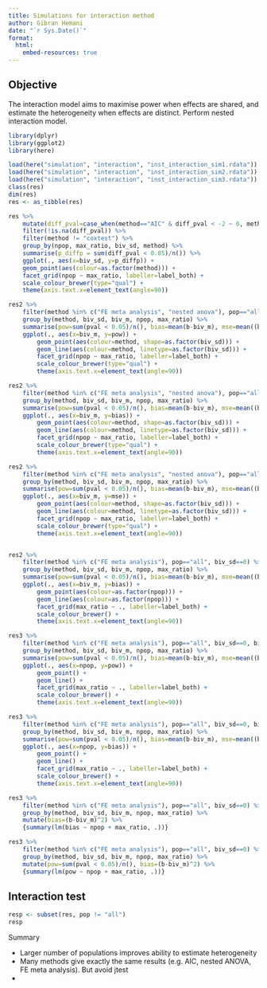 ```yaml
---
title: Simulations for interaction method
author: Gibran Hemani
date: "`r Sys.Date()`"
format:
  html:
    embed-resources: true
---
```



## Objective

The interaction model aims to maximise power when effects are shared, and estimate the heterogeneity when effects are distinct. Perform nested interaction model.

```r
library(dplyr)
library(ggplot2)
library(here)

load(here("simulation", "interaction", "inst_interaction_sim1.rdata"))
load(here("simulation", "interaction", "inst_interaction_sim2.rdata"))
load(here("simulation", "interaction", "inst_interaction_sim3.rdata"))
class(res)
dim(res)
res <- as_tibble(res)

res %>%
    mutate(diff_pval=case_when(method=="AIC" & diff_pval < -2 ~ 0, method=="AIC" & diff_pval >= -2 ~ 1, TRUE ~ diff_pval)) %>%
    filter(!is.na(diff_pval)) %>%
    filter(method != "coxtest") %>%
    group_by(npop, max_ratio, biv_sd, method) %>%
    summarise(p_diffp = sum(diff_pval < 0.05)/n()) %>%
    ggplot(., aes(x=biv_sd, y=p_diffp)) +
    geom_point(aes(colour=as.factor(method))) +
    facet_grid(npop ~ max_ratio, labeller=label_both) +
    scale_colour_brewer(type="qual") +
    theme(axis.text.x=element_text(angle=90))
```


```r
res2 %>%
    filter(method %in% c("FE meta analysis", "nested anova"), pop=="all") %>%
    group_by(method, biv_sd, biv_m, npop, max_ratio) %>%
    summarise(pow=sum(pval < 0.05)/n(), bias=mean(b-biv_m), mse=mean((b-biv_m)^2)) %>%
    ggplot(., aes(x=biv_m, y=pow)) +
        geom_point(aes(colour=method, shape=as.factor(biv_sd))) +
        geom_line(aes(colour=method, linetype=as.factor(biv_sd))) +
        facet_grid(npop ~ max_ratio, labeller=label_both) +
        scale_colour_brewer(type="qual") +
        theme(axis.text.x=element_text(angle=90))

res2 %>%
    filter(method %in% c("FE meta analysis", "nested anova"), pop=="all") %>%
    group_by(method, biv_sd, biv_m, npop, max_ratio) %>%
    summarise(pow=sum(pval < 0.05)/n(), bias=mean(b-biv_m), mse=mean((b-biv_m)^2)) %>%
    ggplot(., aes(x=biv_m, y=bias)) +
        geom_point(aes(colour=method, shape=as.factor(biv_sd))) +
        geom_line(aes(colour=method, linetype=as.factor(biv_sd))) +
        facet_grid(npop ~ max_ratio, labeller=label_both) +
        scale_colour_brewer(type="qual") +
        theme(axis.text.x=element_text(angle=90))

res2 %>%
    filter(method %in% c("FE meta analysis", "nested anova"), pop=="all") %>%
    group_by(method, biv_sd, biv_m, npop, max_ratio) %>%
    summarise(pow=sum(pval < 0.05)/n(), bias=mean(b-biv_m), mse=mean((b-biv_m)^2)) %>%
    ggplot(., aes(x=biv_m, y=mse)) +
        geom_point(aes(colour=method, shape=as.factor(biv_sd))) +
        geom_line(aes(colour=method, linetype=as.factor(biv_sd))) +
        facet_grid(npop ~ max_ratio, labeller=label_both) +
        scale_colour_brewer(type="qual") +
        theme(axis.text.x=element_text(angle=90))


res2 %>%
    filter(method %in% c("FE meta analysis"), pop=="all", biv_sd==0) %>%
    group_by(method, biv_sd, biv_m, npop, max_ratio) %>%
    summarise(pow=sum(pval < 0.05)/n(), bias=mean(b-biv_m), mse=mean((b-biv_m)^2)) %>%
    ggplot(., aes(x=biv_m, y=bias)) +
        geom_point(aes(colour=as.factor(npop))) +
        geom_line(aes(colour=as.factor(npop))) +
        facet_grid(max_ratio ~ ., labeller=label_both) +
        scale_colour_brewer() +
        theme(axis.text.x=element_text(angle=90))

```

```r
res3 %>%
    filter(method %in% c("FE meta analysis"), pop=="all", biv_sd==0, biv_m==0) %>%
    group_by(method, biv_sd, biv_m, npop, max_ratio) %>%
    summarise(pow=sum(pval < 0.05)/n(), bias=mean(b-biv_m), mse=mean((b-biv_m)^2)) %>%
    ggplot(., aes(x=npop, y=pow)) +
        geom_point() +
        geom_line() +
        facet_grid(max_ratio ~ ., labeller=label_both) +
        scale_colour_brewer() +
        theme(axis.text.x=element_text(angle=90))
```

```r
res3 %>%
    filter(method %in% c("FE meta analysis"), pop=="all", biv_sd==0, biv_m==0) %>%
    group_by(method, biv_sd, biv_m, npop, max_ratio) %>%
    summarise(pow=sum(pval < 0.05)/n(), bias=mean(b-biv_m), mse=mean((b-biv_m)^2)) %>%
    ggplot(., aes(x=npop, y=bias)) +
        geom_point() +
        geom_line() +
        facet_grid(max_ratio ~ ., labeller=label_both) +
        scale_colour_brewer() +
        theme(axis.text.x=element_text(angle=90))

```


```r
res3 %>%
    filter(method %in% c("FE meta analysis"), pop=="all", biv_sd==0) %>%
    group_by(method, biv_sd, biv_m, npop, max_ratio) %>%
    mutate(bias=(b-biv_m)^2) %>%
    {summary(lm(bias ~ npop + max_ratio, .))}
```

```r
res3 %>%
    filter(method %in% c("FE meta analysis"), pop=="all", biv_sd==0) %>%
    group_by(method, biv_sd, biv_m, npop, max_ratio) %>%
    mutate(pow=sum(pval < 0.05)/n(), bias=(b-biv_m)^2) %>%
    {summary(lm(pow ~ npop + max_ratio, .))}
```


## Interaction test

```r
resp <- subset(res, pop != "all")
resp
```

Summary

- Larger number of populations improves ability to estimate heterogeneity
- Many methods give exactly the same results (e.g. AIC, nested ANOVA, FE meta analysis). But avoid jtest
- 
